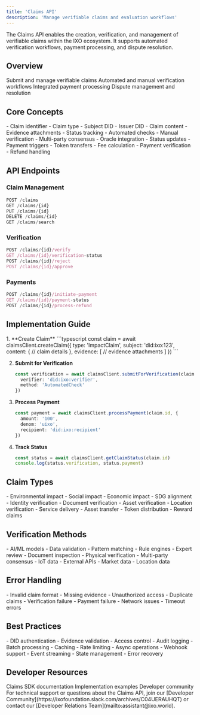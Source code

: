 ```yaml
---
title: 'Claims API'
description: 'Manage verifiable claims and evaluation workflows'
---
```


<Tip>
The Claims API enables the creation, verification, and management of verifiable claims within the IXO ecosystem. It supports automated verification workflows, payment processing, and dispute resolution.
</Tip>

## Overview

<CardGroup>
  <Card title="Claim Creation" icon="file-circle-plus">
    Submit and manage verifiable claims
  </Card>
  
  <Card title="Verification" icon="check-double">
    Automated and manual verification workflows
  </Card>
  
  <Card title="Payments" icon="money-bill">
    Integrated payment processing
  </Card>
  
  <Card title="Disputes" icon="scale-balanced">
    Dispute management and resolution
  </Card>
</CardGroup>

## Core Concepts

<AccordionGroup>
  <Accordion title="Claim Structure" icon="file-lines">
    - Claim identifier
    - Claim type
    - Subject DID
    - Issuer DID
    - Claim content
    - Evidence attachments
    - Status tracking
  </Accordion>

  <Accordion title="Verification Process" icon="check-double">
    - Automated checks
    - Manual verification
    - Multi-party consensus
    - Oracle integration
    - Status updates
  </Accordion>

  <Accordion title="Payment Integration" icon="money-bill-transfer">
    - Payment triggers
    - Token transfers
    - Fee calculation
    - Payment verification
    - Refund handling
  </Accordion>
</AccordionGroup>

## API Endpoints

### Claim Management

```typescript
POST /claims
GET /claims/{id}
PUT /claims/{id}
DELETE /claims/{id}
GET /claims/search
```

### Verification

```typescript
POST /claims/{id}/verify
GET /claims/{id}/verification-status
POST /claims/{id}/reject
POST /claims/{id}/approve
```

### Payments

```typescript
POST /claims/{id}/initiate-payment
GET /claims/{id}/payment-status
POST /claims/{id}/process-refund
```

## Implementation Guide

<Steps>
  1. **Create Claim**
     ```typescript
     const claim = await claimsClient.createClaim({
       type: 'ImpactClaim',
       subject: 'did:ixo:123',
       content: {
         // claim details
       },
       evidence: [
         // evidence attachments
       ]
     })
     ```

  2. **Submit for Verification**
     ```typescript
     const verification = await claimsClient.submitForVerification(claim.id, {
       verifier: 'did:ixo:verifier',
       method: 'AutomatedCheck'
     })
     ```

  3. **Process Payment**
     ```typescript
     const payment = await claimsClient.processPayment(claim.id, {
       amount: '100',
       denom: 'uixo',
       recipient: 'did:ixo:recipient'
     })
     ```

  4. **Track Status**
     ```typescript
     const status = await claimsClient.getClaimStatus(claim.id)
     console.log(status.verification, status.payment)
     ```
</Steps>

## Claim Types

<AccordionGroup>
  <Accordion title="Impact Claims" icon="chart-line">
    - Environmental impact
    - Social impact
    - Economic impact
    - SDG alignment
  </Accordion>

  <Accordion title="Verification Claims" icon="check">
    - Identity verification
    - Document verification
    - Asset verification
    - Location verification
  </Accordion>

  <Accordion title="Payment Claims" icon="money-check">
    - Service delivery
    - Asset transfer
    - Token distribution
    - Reward claims
  </Accordion>
</AccordionGroup>

## Verification Methods

<AccordionGroup>
  <Accordion title="Automated Verification" icon="robot">
    - AI/ML models
    - Data validation
    - Pattern matching
    - Rule engines
  </Accordion>

  <Accordion title="Manual Verification" icon="user-check">
    - Expert review
    - Document inspection
    - Physical verification
    - Multi-party consensus
  </Accordion>

  <Accordion title="Oracle Verification" icon="satellite">
    - IoT data
    - External APIs
    - Market data
    - Location data
  </Accordion>
</AccordionGroup>

## Error Handling

<AccordionGroup>
  <Accordion title="Validation Errors" icon="triangle-exclamation">
    - Invalid claim format
    - Missing evidence
    - Unauthorized access
    - Duplicate claims
  </Accordion>

  <Accordion title="Processing Errors" icon="circle-exclamation">
    - Verification failure
    - Payment failure
    - Network issues
    - Timeout errors
  </Accordion>
</AccordionGroup>

## Best Practices

<AccordionGroup>
  <Accordion title="Security" icon="shield">
    - DID authentication
    - Evidence validation
    - Access control
    - Audit logging
  </Accordion>

  <Accordion title="Performance" icon="gauge">
    - Batch processing
    - Caching
    - Rate limiting
    - Async operations
  </Accordion>

  <Accordion title="Integration" icon="plug">
    - Webhook support
    - Event streaming
    - State management
    - Error recovery
  </Accordion>
</AccordionGroup>

## Developer Resources

<CardGroup>
  <Card title="SDK Reference" icon="book" href="/spatial-web-stack/sdks/ixo-multiclient-sdk">
    Claims SDK documentation
  </Card>
  
  <Card title="Examples" icon="code" href="/guides/dev/claims-examples">
    Implementation examples
  </Card>
  
  <Card title="Support" icon="headset" href="https://ixofoundation.slack.com/archives/C04UERAUHQT">
    Developer community
  </Card>
</CardGroup>

<Tip>
  For technical support or questions about the Claims API, join our [Developer Community](https://ixofoundation.slack.com/archives/C04UERAUHQT) or contact our [Developer Relations Team](mailto:assistant@ixo.world).
</Tip> 